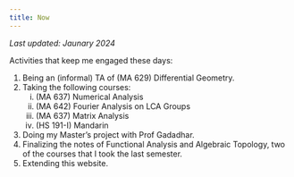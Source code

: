 ```yaml
---
title: Now
---
```


*Last updated: Jaunary 2024*

Activities that keep me engaged these days:

1. Being an (informal) TA of (MA 629) Differential Geometry.
2. Taking the following courses:
    i) (MA 637) Numerical Analysis
    ii) (MA 642) Fourier Analysis on LCA Groups
    iii) (MA 637) Matrix Analysis
    iv) (HS 191-I) Mandarin
3. Doing my Master's project with Prof Gadadhar.
4. Finalizing the notes of Functional Analysis and Algebraic Topology, two of the courses that I took the last semester.
5. Extending this website.